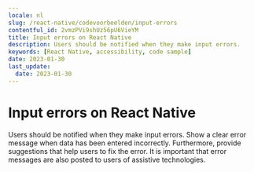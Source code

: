 ```yaml
---
locale: nl
slug: /react-native/codevoorbeelden/input-errors
contentful_id: 2vmzPVi9shUz56pU6VieYM
title: Input errors on React Native
description: Users should be notified when they make input errors.
keywords: [React Native, accessibility, code sample]
date: 2023-01-30
last_update:
  date: 2023-01-30
---
```


# Input errors on React Native

Users should be notified when they make input errors. Show a clear error message when data has been entered incorrectly. Furthermore, provide suggestions that help users to fix the error. It is important that error messages are also posted to users of assistive technologies.

<CodeSample id="input-errors" platform="react native" locale="nl"/>
